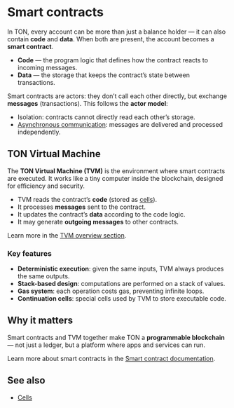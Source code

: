 
# Smart contracts

In TON, every account can be more than just a balance holder — it can also contain **code** and **data**.
When both are present, the account becomes a **smart contract**.

- **Code** — the program logic that defines how the contract reacts to incoming messages.
- **Data** — the storage that keeps the contract’s state between transactions.

Smart contracts are actors: they don’t call each other directly, but exchange **messages** (transactions). This follows the **actor model**:
- Isolation: contracts cannot directly read each other’s storage.
- [Asynchronous communication](/v3/concepts/dive-into-ton/ton-blockchain/asynchrony): messages are delivered and processed independently.

## TON Virtual Machine

The **TON Virtual Machine (TVM)** is the environment where smart contracts are executed.
It works like a tiny computer inside the blockchain, designed for efficiency and security.

- TVM reads the contract’s **code** (stored as [cells](/v3/concepts/dive-into-ton/ton-blockchain/cells)).
- It processes **messages** sent to the contract.
- It updates the contract’s **data** according to the code logic.
- It may generate **outgoing messages** to other contracts.

Learn more in the [TVM overview section](/v3/documentation/tvm/tvm-overview).

### Key features

- **Deterministic execution**: given the same inputs, TVM always produces the same outputs.
- **Stack-based design**: computations are performed on a stack of values.
- **Gas system**: each operation costs gas, preventing infinite loops.
- **Continuation cells**: special cells used by TVM to store executable code.

## Why it matters

Smart contracts and TVM together make TON a **programmable blockchain** — not just a ledger, but a platform where apps and services can run.

Learn more about smart contracts in the [Smart contract documentation](/v3/documentation/smart-contracts/overview).

## See also
- [Cells](/v3/concepts/dive-into-ton/ton-blockchain/cells)

<Feedback />

